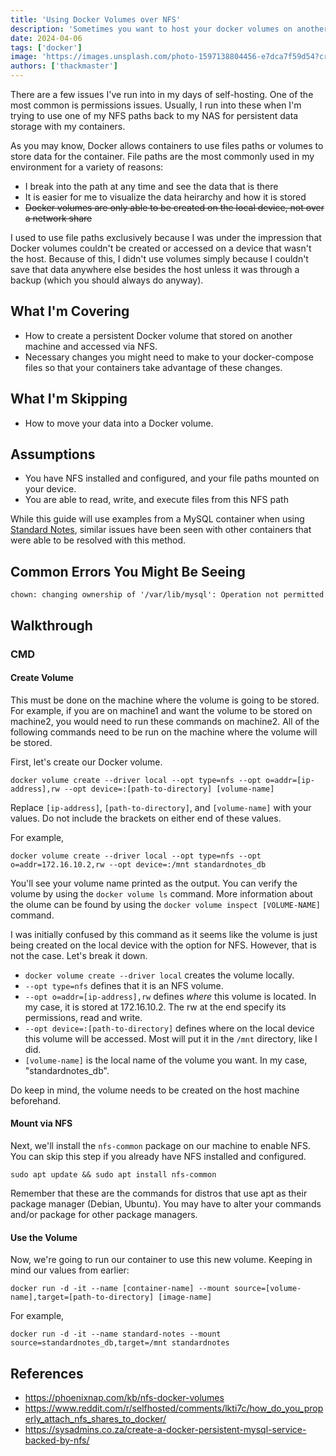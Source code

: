 ```yaml
---
title: 'Using Docker Volumes over NFS'
description: 'Sometimes you want to host your docker volumes on another device. This is one way to do it over NFS.'
date: 2024-04-06
tags: ['docker']
image: 'https://images.unsplash.com/photo-1597138804456-e7dca7f59d54?crop=entropy&cs=tinysrgb&fit=max&fm=jpg&ixid=M3wxMTc3M3wwfDF8c2VhcmNofDJ8fGNvbXB1dGVyJTIwc3RvcmFnZXxlbnwwfHx8fDE3NDUxMDQ5MjB8MA&ixlib=rb-4.0.3&q=80&w=1200'
authors: ['thackmaster']
---
```



There are a few issues I've run into in my days of self-hosting. One of the most common is permissions issues. Usually, I run into these when I'm trying to use one of my NFS paths back to my NAS for persistent data storage with my containers.

As you may know, Docker allows containers to use files paths or volumes to store data for the container. File paths are the most commonly used in my environment for a variety of reasons:
- I break into the path at any time and see the data that is there
- It is easier for me to visualize the data heirarchy and how it is stored
- ~~Docker volumes are only able to be created on the local device, not over a network share~~

I used to use file paths exclusively because I was under the impression that Docker volumes couldn't be created or accessed on a device that wasn't the host. Because of this, I didn't use volumes simply because I couldn't save that data anywhere else besides the host unless it was through a backup (which you should always do anyway).

## What I'm Covering
- How to create a persistent Docker volume that stored on another machine and accessed via NFS.
- Necessary changes you might need to make to your docker-compose files so that your containers take advantage of these changes.

## What I'm Skipping
- How to move your data into a Docker volume.

## Assumptions
- You have NFS installed and configured, and your file paths mounted on your device.
- You are able to read, write, and execute files from this NFS path

<Callout variant='tip'>While this guide will use examples from a MySQL container when using [Standard Notes](https://standardnotes.com), similar issues have been seen with other containers that were able to be resolved with this method.</Callout>

## Common Errors You Might Be Seeing

`chown: changing ownership of '/var/lib/mysql': Operation not permitted`

## Walkthrough
### CMD
#### Create Volume

<Callout variant='warning'>This must be done on the machine where the volume is going to be stored. For example, if you are on machine1 and want the volume to be stored on machine2, you would need to run these commands on machine2. All of the following commands need to be run on the machine where the volume will be stored.</Callout>

First, let's create our Docker volume.

```
docker volume create --driver local --opt type=nfs --opt o=addr=[ip-address],rw --opt device=:[path-to-directory] [volume-name]
```

Replace `[ip-address]`, `[path-to-directory]`, and `[volume-name]` with your values. Do not include the brackets on either end of these values.

For example,

```
docker volume create --driver local --opt type=nfs --opt o=addr=172.16.10.2,rw --opt device=:/mnt standardnotes_db
```

You'll see your volume name printed as the output. You can verify the volume by using the `docker volume ls` command. More information about the olume can be found by using the `docker volume inspect [VOLUME-NAME]` command.

I was initially confused by this command as it seems like the volume is just being created on the local device with the option for NFS. However, that is not the case. Let's break it down.
- `docker volume create --driver local` creates the volume locally.
- `--opt type=nfs` defines that it is an NFS volume.
- `--opt o=addr=[ip-address],rw` defines *where* this volume is located. In my case, it is stored at 172.16.10.2. The rw at the end specify its permissions, read and write.
- `--opt device=:[path-to-directory]` defines where on the local device this volume will be accessed. Most will put it in the `/mnt` directory, like I did.
- `[volume-name]` is the local name of the volume you want. In my case, "standardnotes_db".

Do keep in mind, the volume needs to be created on the host machine beforehand.

#### Mount via NFS
Next, we'll install the `nfs-common` package on our machine to enable NFS. You can skip this step if you already have NFS installed and configured.
```
sudo apt update && sudo apt install nfs-common
```

<Callout variant='tip'>Remember that these are the commands for distros that use apt as their package manager (Debian, Ubuntu). You may have to alter your commands and/or package for other package managers.</Callout>

#### Use the Volume
Now, we're going to run our container to use this new volume. Keeping in mind our values from earlier:
```
docker run -d -it --name [container-name] --mount source=[volume-name],target=[path-to-directory] [image-name]
```

For example,

```
docker run -d -it --name standard-notes --mount source=standardnotes_db,target=/mnt standardnotes
```

## References
- https://phoenixnap.com/kb/nfs-docker-volumes
- https://www.reddit.com/r/selfhosted/comments/lkti7c/how_do_you_properly_attach_nfs_shares_to_docker/
- https://sysadmins.co.za/create-a-docker-persistent-mysql-service-backed-by-nfs/

